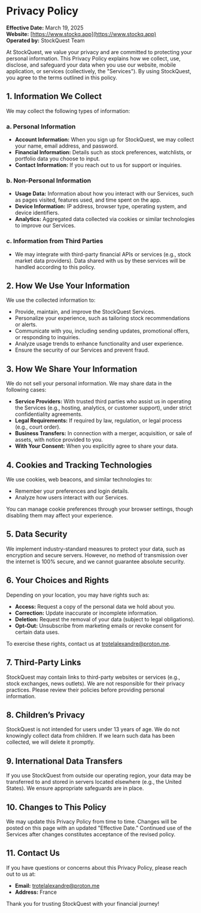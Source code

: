 # Privacy Policy

**Effective Date:** March 19, 2025  
**Website:** [https://www.stockq.app](https://www.stockq.app)  
**Operated by:** StockQuest Team

At StockQuest, we value your privacy and are committed to protecting your personal information. This Privacy Policy explains how we collect, use, disclose, and safeguard your data when you use our website, mobile application, or services (collectively, the "Services"). By using StockQuest, you agree to the terms outlined in this policy.

## 1. Information We Collect

We may collect the following types of information:

### a. Personal Information

- **Account Information:** When you sign up for StockQuest, we may collect your name, email address, and password.
- **Financial Information:** Details such as stock preferences, watchlists, or portfolio data you choose to input.
- **Contact Information:** If you reach out to us for support or inquiries.

### b. Non-Personal Information

- **Usage Data:** Information about how you interact with our Services, such as pages visited, features used, and time spent on the app.
- **Device Information:** IP address, browser type, operating system, and device identifiers.
- **Analytics:** Aggregated data collected via cookies or similar technologies to improve our Services.

### c. Information from Third Parties

- We may integrate with third-party financial APIs or services (e.g., stock market data providers). Data shared with us by these services will be handled according to this policy.

## 2. How We Use Your Information

We use the collected information to:

- Provide, maintain, and improve the StockQuest Services.
- Personalize your experience, such as tailoring stock recommendations or alerts.
- Communicate with you, including sending updates, promotional offers, or responding to inquiries.
- Analyze usage trends to enhance functionality and user experience.
- Ensure the security of our Services and prevent fraud.

## 3. How We Share Your Information

We do not sell your personal information. We may share data in the following cases:

- **Service Providers:** With trusted third parties who assist us in operating the Services (e.g., hosting, analytics, or customer support), under strict confidentiality agreements.
- **Legal Requirements:** If required by law, regulation, or legal process (e.g., court order).
- **Business Transfers:** In connection with a merger, acquisition, or sale of assets, with notice provided to you.
- **With Your Consent:** When you explicitly agree to share your data.

## 4. Cookies and Tracking Technologies

We use cookies, web beacons, and similar technologies to:

- Remember your preferences and login details.
- Analyze how users interact with our Services.

You can manage cookie preferences through your browser settings, though disabling them may affect your experience.

## 5. Data Security

We implement industry-standard measures to protect your data, such as encryption and secure servers. However, no method of transmission over the internet is 100% secure, and we cannot guarantee absolute security.

## 6. Your Choices and Rights

Depending on your location, you may have rights such as:

- **Access:** Request a copy of the personal data we hold about you.
- **Correction:** Update inaccurate or incomplete information.
- **Deletion:** Request the removal of your data (subject to legal obligations).
- **Opt-Out:** Unsubscribe from marketing emails or revoke consent for certain data uses.

To exercise these rights, contact us at trotelalexandre@proton.me.

## 7. Third-Party Links

StockQuest may contain links to third-party websites or services (e.g., stock exchanges, news outlets). We are not responsible for their privacy practices. Please review their policies before providing personal information.

## 8. Children’s Privacy

StockQuest is not intended for users under 13 years of age. We do not knowingly collect data from children. If we learn such data has been collected, we will delete it promptly.

## 9. International Data Transfers

If you use StockQuest from outside our operating region, your data may be transferred to and stored in servers located elsewhere (e.g., the United States). We ensure appropriate safeguards are in place.

## 10. Changes to This Policy

We may update this Privacy Policy from time to time. Changes will be posted on this page with an updated "Effective Date." Continued use of the Services after changes constitutes acceptance of the revised policy.

## 11. Contact Us

If you have questions or concerns about this Privacy Policy, please reach out to us at:

- **Email:** trotelalexandre@proton.me
- **Address:** France

Thank you for trusting StockQuest with your financial journey!

